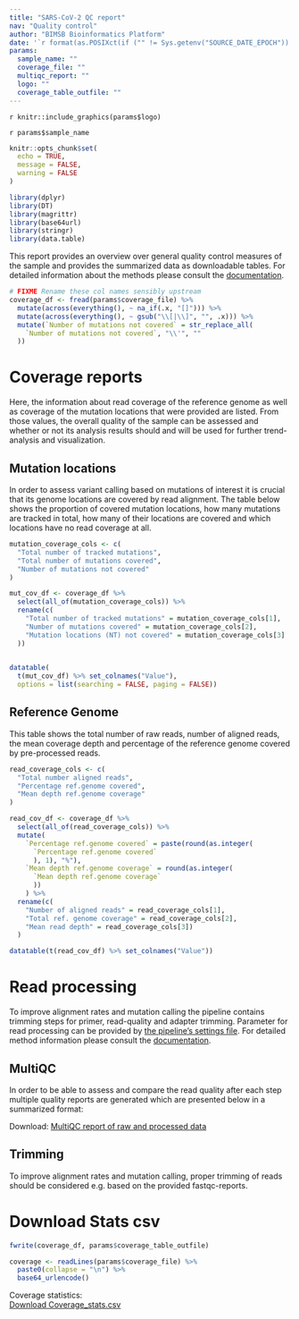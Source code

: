 ```yaml
---
title: "SARS-CoV-2 QC report"
nav: "Quality control"
author: "BIMSB Bioinformatics Platform"
date: '`r format(as.POSIXct(if ("" != Sys.getenv("SOURCE_DATE_EPOCH")) { as.numeric(Sys.getenv("SOURCE_DATE_EPOCH")) } else { Sys.time() }, origin="1970-01-01"), "%Y-%m-%d %H:%M:%S")`'
params:
  sample_name: ""
  coverage_file: ""
  multiqc_report: ""
  logo: ""
  coverage_table_outfile: ""
---
```


<style>
.dropdown-menu {
  max-height: 200px;
  overflow-y: scroll;}
</style>

<div id="logo" align="top">
`r knitr::include_graphics(params$logo)`
</div>


<sample>`r params$sample_name`</sample>

```r
knitr::opts_chunk$set(
  echo = TRUE,
  message = FALSE,
  warning = FALSE
)

library(dplyr)
library(DT)
library(magrittr)
library(base64url)
library(stringr)
library(data.table)
```

This report provides an overview over general quality control measures of the 
sample and provides the summarized data as downloadable tables. 
For detailed information about the methods please consult the
[documentation](http://bioinformatics.mdc-berlin.de/pigx_docs/pigx-sars-cov-2.html#output-description).

```r
# FIXME Rename these col names sensibly upstream
coverage_df <- fread(params$coverage_file) %>%
  mutate(across(everything(), ~ na_if(.x, "[]"))) %>%
  mutate(across(everything(), ~ gsub("\\[|\\]", "", .x))) %>%
  mutate(`Number of mutations not covered` = str_replace_all(
    `Number of mutations not covered`, "\\'", ""
  ))
```

# Coverage reports
Here, the information about read coverage of the reference genome as well as 
coverage of the mutation locations that were provided are listed. From those 
values, the overall quality of the sample can be assessed and whether or not its
analysis results should and will be used for further trend-analysis and 
visualization. 

## Mutation locations

In order to assess variant calling based on mutations of interest it is crucial
that its genome locations are covered by read alignment. The table below shows
the proportion of covered mutation locations, how many mutations are tracked in
total, how many of their locations are covered and which locations have no read
coverage at all. 
 
```r
mutation_coverage_cols <- c(
  "Total number of tracked mutations",
  "Total number of mutations covered",
  "Number of mutations not covered"
)

mut_cov_df <- coverage_df %>%
  select(all_of(mutation_coverage_cols)) %>%
  rename(c(
    "Total number of tracked mutations" = mutation_coverage_cols[1],
    "Number of mutations covered" = mutation_coverage_cols[2],
    "Mutation locations (NT) not covered" = mutation_coverage_cols[3]
  ))
  

datatable(
  t(mut_cov_df) %>% set_colnames("Value"),
  options = list(searching = FALSE, paging = FALSE))
```

## Reference Genome

This table shows the total number of raw reads, number of aligned reads, the 
mean coverage depth and percentage of the reference genome covered by 
pre-processed reads.

```r
read_coverage_cols <- c(
  "Total number aligned reads",
  "Percentage ref.genome covered",
  "Mean depth ref.genome coverage"
)

read_cov_df <- coverage_df %>%
  select(all_of(read_coverage_cols)) %>%
  mutate(
    `Percentage ref.genome covered` = paste(round(as.integer(
      `Percentage ref.genome covered`
      ), 1), "%"),
    `Mean depth ref.genome coverage` = round(as.integer(
      `Mean depth ref.genome coverage`
      ))
    ) %>%
  rename(c(
    "Number of aligned reads" = read_coverage_cols[1],
    "Total ref. genome coverage" = read_coverage_cols[2],
    "Mean read depth" = read_coverage_cols[3])
  )

datatable(t(read_cov_df) %>% set_colnames("Value"))
```

# Read processing

To improve alignment rates and mutation calling the pipeline contains trimming
steps for primer, read-quality and adapter trimming. Parameter for read
processing can be provided by 
[the pipeline’s settings file](link/to/etc/settings_file). For detailed method 
information please
consult the 
[documentation](http://bioinformatics.mdc-berlin.de/pigx_docs/pigx-sars-cov-2.html#introduction).

## MultiQC 

In order to be able to assess and compare the read quality after each step
multiple quality reports are generated which are presented below in a 
summarized format:

Download: [MultiQC report of raw and processed data](`r params$multiqc_report`)

## Trimming

To improve alignment rates and mutation calling, proper trimming of reads should
be considered e.g. based on the provided
fastqc-reports.

# Download Stats csv

```r
fwrite(coverage_df, params$coverage_table_outfile)

coverage <- readLines(params$coverage_file) %>%
  paste0(collapse = "\n") %>%
  base64_urlencode()
```

Coverage statistics:  
[Download Coverage_stats.csv](`r sprintf('data:text/csv;base64,%s', coverage)`)
